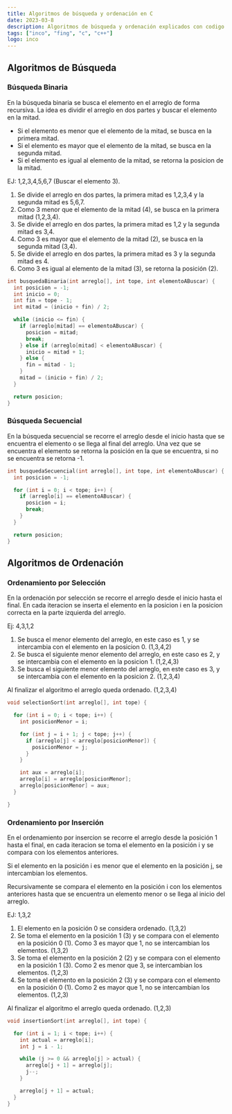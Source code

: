 ```yaml
---
title: Algoritmos de búsqueda y ordenación en C
date: 2023-03-8
description: Algoritmos de búsqueda y ordenación explicados con codigo en C/C++, Ordenamiento por Inserción, Selección y Búsqueda Binaria y Secuencial.
tags: ["inco", "fing", "c", "c++"]
logo: inco
---
```


## Algoritmos de Búsqueda

### Búsqueda Binaria

En la búsqueda binaria se busca el elemento en el arreglo de forma recursiva. La idea es dividir el arreglo en dos partes y buscar el elemento en la mitad.

- Si el elemento es menor que el elemento de la mitad, se busca en la primera mitad.
- Si el elemento es mayor que el elemento de la mitad, se busca en la segunda mitad.
- Si el elemento es igual al elemento de la mitad, se retorna la posicion de la mitad.

EJ: 1,2,3,4,5,6,7 (Buscar el elemento 3).

1. Se divide el arreglo en dos partes, la primera mitad es 1,2,3,4 y la segunda mitad es 5,6,7.
2. Como 3 menor que el elemento de la mitad (4), se busca en la primera mitad (1,2,3,4).
3. Se divide el arreglo en dos partes, la primera mitad es 1,2 y la segunda mitad es 3,4.
4. Como 3 es mayor que el elemento de la mitad (2), se busca en la segunda mitad (3,4).
5. Se divide el arreglo en dos partes, la primera mitad es 3 y la segunda mitad es 4.
6. Como 3 es igual al elemento de la mitad (3), se retorna la posición (2).

```c
int busquedaBinaria(int arreglo[], int tope, int elementoABuscar) {
  int posicion = -1;
  int inicio = 0;
  int fin = tope - 1;
  int mitad = (inicio + fin) / 2;

  while (inicio <= fin) {
    if (arreglo[mitad] == elementoABuscar) {
      posicion = mitad;
      break;
    } else if (arreglo[mitad] < elementoABuscar) {
      inicio = mitad + 1;
    } else {
      fin = mitad - 1;
    }
    mitad = (inicio + fin) / 2;
  }

  return posicion;
}
```

### Búsqueda Secuencial

En la búsqueda secuencial se recorre el arreglo desde el inicio hasta que se encuentra el elemento o se llega al final del arreglo.
Una vez que se encuentra el elemento se retorna la posición en la que se encuentra, si no se encuentra se retorna -1.

```c
int busquedaSecuencial(int arreglo[], int tope, int elementoABuscar) {
  int posicion = -1;

  for (int i = 0; i < tope; i++) {
    if (arreglo[i] == elementoABuscar) {
      posicion = i;
      break;
    }
  }

  return posicion;
}
```

## Algoritmos de Ordenación

### Ordenamiento por Selección

En la ordenación por selección se recorre el arreglo desde el inicio hasta el final. En cada iteracion se inserta el elemento en la posicion i en la posicion correcta en la parte izquierda del arreglo.

Ej: 4,3,1,2

1. Se busca el menor elemento del arreglo, en este caso es 1, y se intercambia con el elemento en la posicion 0. (1,3,4,2)
2. Se busca el siguiente menor elemento del arreglo, en este caso es 2, y se intercambia con el elemento en la posicion 1. (1,2,4,3)
3. Se busca el siguiente menor elemento del arreglo, en este caso es 3, y se intercambia con el elemento en la posicion 2. (1,2,3,4)

Al finalizar el algoritmo el arreglo queda ordenado. (1,2,3,4)

```c
void selectionSort(int arreglo[], int tope) {

  for (int i = 0; i < tope; i++) {
    int posicionMenor = i;

    for (int j = i + 1; j < tope; j++) {
      if (arreglo[j] < arreglo[posicionMenor]) {
        posicionMenor = j;
      }
    }

    int aux = arreglo[i];
    arreglo[i] = arreglo[posicionMenor];
    arreglo[posicionMenor] = aux;
  }

}
```

### Ordenamiento por Inserción

En el ordenamiento por insercion se recorre el arreglo desde la posición 1 hasta el final, en cada iteracion se toma el elemento en la posición i y se compara con los elementos anteriores.

Si el elemento en la posición i es menor que el elemento en la posición j, se intercambian los elementos.

Recursivamente se compara el elemento en la posición i con los elementos anteriores hasta que se encuentra un elemento menor o se llega al inicio del arreglo.

EJ: 1,3,2

1. El elemento en la posición 0 se considera ordenado. (1,3,2)
2. Se toma el elemento en la posición 1 (3) y se compara con el elemento en la posición 0 (1). Como 3 es mayor que 1, no se intercambian los elementos. (1,3,2)
3. Se toma el elemento en la posición 2 (2) y se compara con el elemento en la posición 1 (3). Como 2 es menor que 3, se intercambian los elementos. (1,2,3)
4. Se toma el elemento en la posición 2 (3) y se compara con el elemento en la posición 0 (1). Como 2 es mayor que 1, no se intercambian los elementos. (1,2,3)

Al finalizar el algoritmo el arreglo queda ordenado. (1,2,3)

```c
void insertionSort(int arreglo[], int tope) {

  for (int i = 1; i < tope; i++) {
    int actual = arreglo[i];
    int j = i - 1;

    while (j >= 0 && arreglo[j] > actual) {
      arreglo[j + 1] = arreglo[j];
      j--;
    }

    arreglo[j + 1] = actual;
  }
}
```
